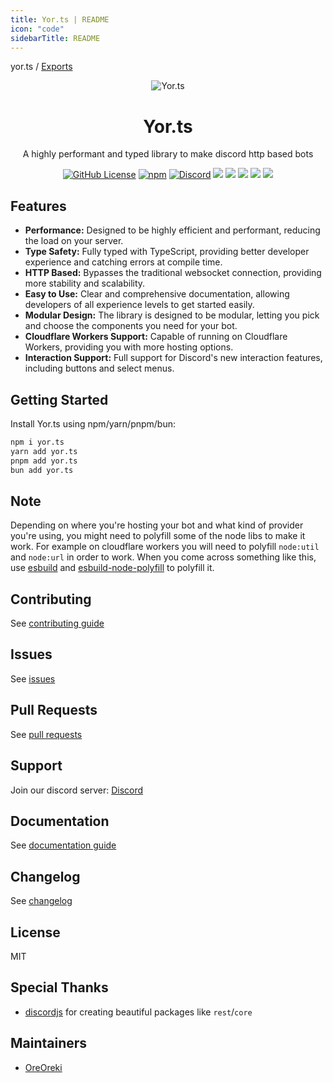 ```yaml
---
title: Yor.ts | README
icon: "code"
sidebarTitle: README
---
```

yor.ts / [Exports](modules)

<p align="center">
  <img src="https://us-east-1.tixte.net/uploads/the-brake.wants.solutions/Banner.webp" alt="Yor.ts">
</p>

<div align="center">
  <h1>Yor.ts</h1>
  <p>A highly performant and typed library to make discord http based bots</p>
</div>

<p align="center">
  <a href="https://github.com/OreOreki/yor.ts/blob/main/LICENSE"><img alt="GitHub License" src="https://img.shields.io/github/license/OreOreki/yor.ts?style=for-the-badge&labelColor=000000&color=8B0000"></a>
  <a href="https://npmjs.com/package/yor.ts"><img alt="npm" src="https://img.shields.io/npm/v/yor.ts?style=for-the-badge&labelColor=000000&color=8B0000"></a>
  <a href="https://discord.gg/HXVMArbsX7"><img alt="Discord" src="https://img.shields.io/discord/1178575007845199882?style=for-the-badge&labelColor=000000&color=8B0000"></a>
  <a href="https://github.com/OreOreki/yor.ts/issues"><img src="https://img.shields.io/github/issues-raw/OreOreki/yor.ts?label=issues&style=for-the-badge&labelColor=000000&color=8B0000"></a>
  <a href="https://github.com/OreOreki/yor.ts/pulls"><img src="https://img.shields.io/github/issues-pr-raw/OreOreki/yor.ts?label=pull%20requests&style=for-the-badge&labelColor=000000&color=8B0000"></a>
  <a href="https://github.com/OreOreki/yor.ts"><img src="https://img.shields.io/github/forks/OreOreki/yor.ts?style=for-the-badge&labelColor=000000&color=8B0000"></a>
  <a href="https://github.com/OreOreki/yor.ts"><img src="https://img.shields.io/github/stars/OreOreki/yor.ts?style=for-the-badge&labelColor=000000&color=8B0000"></a>
  <img src="https://img.shields.io/github/languages/top/OreOreki/yor.ts?style=for-the-badge&logo=typescript&logoColor=FF6347&labelColor=000000&color=8B0000">
</p>

## Features
* **Performance:** Designed to be highly efficient and performant, reducing the load on your server.
* **Type Safety:** Fully typed with TypeScript, providing better developer experience and catching errors at compile time.
* **HTTP Based:** Bypasses the traditional websocket connection, providing more stability and scalability.
* **Easy to Use:** Clear and comprehensive documentation, allowing developers of all experience levels to get started easily.
* **Modular Design:** The library is designed to be modular, letting you pick and choose the components you need for your bot.
* **Cloudflare Workers Support:** Capable of running on Cloudflare Workers, providing you with more hosting options.
* **Interaction Support:** Full support for Discord's new interaction features, including buttons and select menus.

## Getting Started
Install Yor.ts using npm/yarn/pnpm/bun:

```bash
npm i yor.ts
yarn add yor.ts
pnpm add yor.ts
bun add yor.ts
```

## Note
Depending on where you're hosting your bot and what kind of provider you're using, you might need to polyfill some of the node libs to make it work. For example on cloudflare workers you will need to polyfill `node:util` and `node:url` in order to work. When you come across something like this, use [esbuild](https://esbuild.github.io/) and [esbuild-node-polyfill](https://github.com/cyco130/esbuild-plugin-polyfill-node/) to polyfill it.

## Contributing
See [contributing guide](https://github.com/OreOreki/yor.ts/blob/main/.github/CONTRIBUTING)

## Issues
See [issues](https://github.com/OreOreki/yor.ts/issues)

## Pull Requests
See [pull requests](https://github.com/OreOreki/yor.ts/pulls)

## Support
Join our discord server: [Discord](https://discord.gg/HXVMArbsX7)

## Documentation
See [documentation guide](https://yor.mintlify.app)

## Changelog
See [changelog](https://github.com/OreOreki/yor.ts/blob/main/CHANGELOG)

## License
MIT

## Special Thanks
* [discordjs](https://github.com/discordjs/discord.js) for creating beautiful packages like `rest`/`core`

## Maintainers
* [OreOreki](https://github.com/OreOreki)
